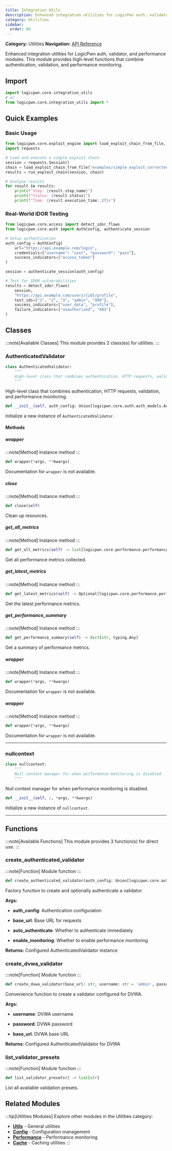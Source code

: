 ```yaml
---
title: Integration Utils
description: Enhanced integration utilities for LogicPwn auth, validator, and performance modules
category: Utilities
sidebar:
  order: 99
---
```



**Category:** Utilities
**Navigation:** [API Reference](../)

Enhanced integration utilities for LogicPwn auth, validator, and performance modules.
This module provides high-level functions that combine authentication, validation, and performance monitoring.

## Import

```python
import logicpwn.core.integration_utils
# or
from logicpwn.core.integration_utils import *
```


## Quick Examples

### Basic Usage

```python
from logicpwn.core.exploit_engine import load_exploit_chain_from_file, run_exploit_chain
import requests

# Load and execute a simple exploit chain
session = requests.Session()
chain = load_exploit_chain_from_file("examples/simple_exploit_corrected.yaml")
results = run_exploit_chain(session, chain)

# Analyze results
for result in results:
    print(f"Step: {result.step_name}")
    print(f"Status: {result.status}")
    print(f"Time: {result.execution_time:.2f}s")
```

### Real-World IDOR Testing

```python
from logicpwn.core.access import detect_idor_flaws
from logicpwn.core.auth import AuthConfig, authenticate_session

# Setup authentication
auth_config = AuthConfig(
    url="https://api.example.com/login",
    credentials={"username": "user", "password": "pass"},
    success_indicators=["access_token"]
)

session = authenticate_session(auth_config)

# Test for IDOR vulnerabilities
results = detect_idor_flaws(
    session,
    "https://api.example.com/users/{id}/profile",
    test_ids=["1", "2", "3", "admin", "999"],
    success_indicators=["user_data", "profile"],
    failure_indicators=["unauthorized", "403"]
)
```


## Classes

:::note[Available Classes]
This module provides 2 class(es) for utilities.
:::

### AuthenticatedValidator

<Tabs>
<TabItem label="Overview">

```python
class AuthenticatedValidator:
    """
    High-level class that combines authentication, HTTP requests, validation, and performance monitoring
    """
```

High-level class that combines authentication, HTTP requests, validation, and performance monitoring.

</TabItem>
<TabItem label="Constructor">

```python
def __init__(self, auth_config: Union[logicpwn.core.auth.auth_models.AuthConfig, dict[str, Any]], base_url: str = '', enable_performance_monitoring: bool = True)
```

Initialize a new instance of `AuthenticatedValidator`.

</TabItem>
</Tabs>

#### Methods

##### wrapper

:::note[Method]
Instance method
:::

```python
def wrapper(*args, **kwargs)
```

Documentation for `wrapper` is not available.

##### close

:::note[Method]
Instance method
:::

```python
def close(self)
```

Clean up resources.

##### get_all_metrics

:::note[Method]
Instance method
:::

```python
def get_all_metrics(self) -> list[logicpwn.core.performance.performance_metrics.PerformanceMetrics]
```

Get all performance metrics collected.

##### get_latest_metrics

:::note[Method]
Instance method
:::

```python
def get_latest_metrics(self) -> Optional[logicpwn.core.performance.performance_metrics.PerformanceMetrics]
```

Get the latest performance metrics.

##### get_performance_summary

:::note[Method]
Instance method
:::

```python
def get_performance_summary(self) -> dict[str, typing.Any]
```

Get a summary of performance metrics.

##### wrapper

:::note[Method]
Instance method
:::

```python
def wrapper(*args, **kwargs)
```

Documentation for `wrapper` is not available.

##### wrapper

:::note[Method]
Instance method
:::

```python
def wrapper(*args, **kwargs)
```

Documentation for `wrapper` is not available.


---

### nullcontext

<Tabs>
<TabItem label="Overview">

```python
class nullcontext:
    """
    Null context manager for when performance monitoring is disabled
    """
```

Null context manager for when performance monitoring is disabled.

</TabItem>
<TabItem label="Constructor">

```python
def __init__(self, /, *args, **kwargs)
```

Initialize a new instance of `nullcontext`.

</TabItem>
</Tabs>


---

## Functions

:::note[Available Functions]
This module provides 3 function(s) for direct use.
:::

### create_authenticated_validator

:::note[Function]
Module function
:::

```python
def create_authenticated_validator(auth_config: Union[logicpwn.core.auth.auth_models.AuthConfig, dict[str, Any]], base_url: str = '', auto_authenticate: bool = True, enable_monitoring: bool = True) -> logicpwn.core.integration_utils.AuthenticatedValidator
```

Factory function to create and optionally authenticate a validator.

**Args:**
- **auth_config**: Authentication configuration

- **base_url**: Base URL for requests

- **auto_authenticate**: Whether to authenticate immediately

- **enable_monitoring**: Whether to enable performance monitoring

**Returns:**
 Configured AuthenticatedValidator instance

### create_dvwa_validator

:::note[Function]
Module function
:::

```python
def create_dvwa_validator(base_url: str, username: str = 'admin', password: str = 'password') -> logicpwn.core.integration_utils.AuthenticatedValidator
```

Convenience function to create a validator configured for DVWA.

**Args:**
- **username**: DVWA username

- **password**: DVWA password

- **base_url**: DVWA base URL

**Returns:**
 Configured AuthenticatedValidator for DVWA

### list_validator_presets

:::note[Function]
Module function
:::

```python
def list_validator_presets() -> list[str]
```

List all available validation presets.


## Related Modules

:::tip[Utilities Modules]
Explore other modules in the Utilities category:

- **[Utils](./utils)** - General utilities
- **[Config](./config)** - Configuration management
- **[Performance](./performance)** - Performance monitoring
- **[Cache](./cache)** - Caching utilities
:::

